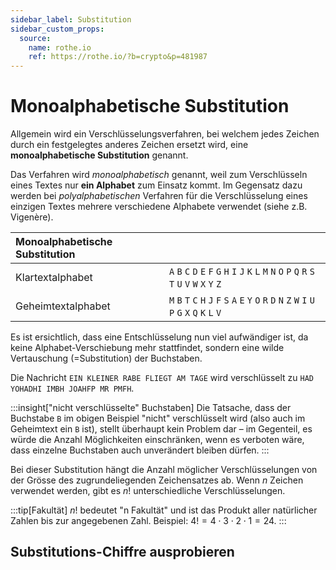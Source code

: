 ```yaml
---
sidebar_label: Substitution
sidebar_custom_props:
  source:
    name: rothe.io
    ref: https://rothe.io/?b=crypto&p=481987
---
```



# Monoalphabetische Substitution

Allgemein wird ein Verschlüsselungsverfahren, bei welchem jedes Zeichen durch ein festgelegtes anderes Zeichen ersetzt wird, eine **monoalphabetische Substitution** genannt.

Das Verfahren wird _monoalphabetisch_ genannt, weil zum Verschlüsseln eines Textes nur **ein Alphabet** zum Einsatz kommt. Im Gegensatz dazu werden bei _polyalphabetischen_ Verfahren für die Verschlüsselung eines einzigen Textes mehrere verschiedene Alphabete verwendet (siehe z.B. Vigenère).

| Monoalphabetische Substitution |                                                                                                         |
|:-------------------------------|:--------------------------------------------------------------------------------------------------------|
| Klartextalphabet               | `A` `B` `C` `D` `E` `F` `G` `H` `I` `J` `K` `L` `M` `N` `O` `P` `Q` `R` `S` `T` `U` `V` `W` `X` `Y` `Z` |
| Geheimtextalphabet             | `M` `B` `T` `C` `H` `J` `F` `S` `A` `E` `Y` `O` `R` `D` `N` `Z` `W` `I` `U` `P` `G` `X` `Q` `K` `L` `V` |

Es ist ersichtlich, dass eine Entschlüsselung nun viel aufwändiger ist, da keine Alphabet-Verschiebung mehr stattfindet, sondern eine wilde Vertauschung (=Substitution) der Buchstaben.

Die Nachricht `EIN KLEINER RABE FLIEGT AM TAGE` wird verschlüsselt zu `HAD YOHADHI IMBH JOAHFP MR PMFH`.

:::insight["nicht verschlüsselte" Buchstaben]
Die Tatsache, dass der Buchstabe `B` im obigen Beispiel "nicht" verschlüsselt wird (also auch im Geheimtext ein `B` ist), stellt überhaupt kein Problem dar – im Gegenteil, es würde die Anzahl Möglichkeiten einschränken, wenn es verboten wäre, dass einzelne Buchstaben auch unverändert bleiben dürfen.
:::

Bei dieser Substitution hängt die Anzahl möglicher Verschlüsselungen von der Grösse des zugrundeliegenden Zeichensatzes ab. Wenn $n$ Zeichen verwendet werden, gibt es $n!$ unterschiedliche Verschlüsselungen.

:::tip[Fakultät]
$n!$ bedeutet "n Fakultät" und ist das Produkt aller natürlicher Zahlen bis zur angegebenen Zahl. Beispiel: $4! = 4 \cdot 3 \cdot 2 \cdot 1 = 24$.
:::

## Substitutions-Chiffre ausprobieren

<Substitution/>
